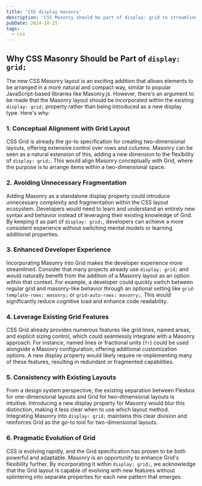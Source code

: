```yaml
---
title: 'CSS display masonry'
description: 'CSS Masonry should be part of display: grid to streamline layouts, avoid fragmentation, leverage Grid''s features, and provide a consistent developer experience.'
pubDate: 2024-10-25
tags: 
  - css
---
```


## Why CSS Masonry Should be Part of `display: grid;`

The new CSS Masonry layout is an exciting addition that allows elements to be arranged in a more natural and compact way, similar to popular JavaScript-based libraries like Masonry.js. However, there's an argument to be made that the Masonry layout should be incorporated within the existing `display: grid;` property rather than being introduced as a new display type. Here's why:

### 1. Conceptual Alignment with Grid Layout
CSS Grid is already the go-to specification for creating two-dimensional layouts, offering extensive control over rows and columns. Masonry can be seen as a natural extension of this, adding a new dimension to the flexibility of `display: grid;`. This would align Masonry conceptually with Grid, where the purpose is to arrange items within a two-dimensional space.

### 2. Avoiding Unnecessary Fragmentation
Adding Masonry as a standalone display property could introduce unnecessary complexity and fragmentation within the CSS layout ecosystem. Developers would need to learn and understand an entirely new syntax and behavior instead of leveraging their existing knowledge of Grid. By keeping it as part of `display: grid;`, developers can achieve a more consistent experience without switching mental models or learning additional properties.

### 3. Enhanced Developer Experience
Incorporating Masonry into Grid makes the developer experience more streamlined. Consider that many projects already use `display: grid;` and would naturally benefit from the addition of a Masonry layout as an option within that context. For example, a developer could quickly switch between regular grid and masonry-like behavior through an optional setting like `grid-template-rows: masonry;` or `grid-auto-rows: masonry;`. This would significantly reduce cognitive load and enhance code readability.

### 4. Leverage Existing Grid Features
CSS Grid already provides numerous features like grid lines, named areas, and explicit sizing control, which could seamlessly integrate with a Masonry approach. For instance, named lines or fractional units (`fr`) could be used alongside a Masonry configuration, offering additional customization options. A new display property would likely require re-implementing many of these features, resulting in redundant or fragmented capabilities.

### 5. Consistency with Existing Layouts
From a design system perspective, the existing separation between Flexbox for one-dimensional layouts and Grid for two-dimensional layouts is intuitive. Introducing a new display property for Masonry would blur this distinction, making it less clear when to use which layout method. Integrating Masonry into `display: grid;` maintains this clear division and reinforces Grid as the go-to tool for two-dimensional layouts.

### 6. Pragmatic Evolution of Grid
CSS is evolving rapidly, and the Grid specification has proven to be both powerful and adaptable. Masonry is an opportunity to enhance Grid's flexibility further. By incorporating it within `display: grid;`, we acknowledge that the Grid layout is capable of evolving with new features without splintering into separate properties for each new pattern that emerges.